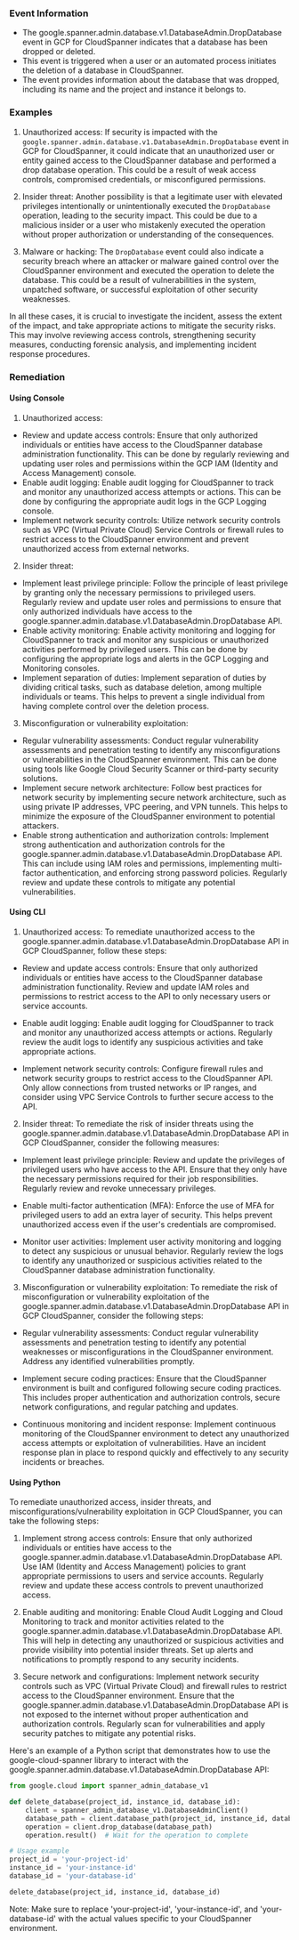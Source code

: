 
### Event Information

- The google.spanner.admin.database.v1.DatabaseAdmin.DropDatabase event in GCP for CloudSpanner indicates that a database has been dropped or deleted.
- This event is triggered when a user or an automated process initiates the deletion of a database in CloudSpanner.
- The event provides information about the database that was dropped, including its name and the project and instance it belongs to.


### Examples

1. Unauthorized access: If security is impacted with the `google.spanner.admin.database.v1.DatabaseAdmin.DropDatabase` event in GCP for CloudSpanner, it could indicate that an unauthorized user or entity gained access to the CloudSpanner database and performed a drop database operation. This could be a result of weak access controls, compromised credentials, or misconfigured permissions.

2. Insider threat: Another possibility is that a legitimate user with elevated privileges intentionally or unintentionally executed the `DropDatabase` operation, leading to the security impact. This could be due to a malicious insider or a user who mistakenly executed the operation without proper authorization or understanding of the consequences.

3. Malware or hacking: The `DropDatabase` event could also indicate a security breach where an attacker or malware gained control over the CloudSpanner environment and executed the operation to delete the database. This could be a result of vulnerabilities in the system, unpatched software, or successful exploitation of other security weaknesses.

In all these cases, it is crucial to investigate the incident, assess the extent of the impact, and take appropriate actions to mitigate the security risks. This may involve reviewing access controls, strengthening security measures, conducting forensic analysis, and implementing incident response procedures.

### Remediation

#### Using Console

1. Unauthorized access:
- Review and update access controls: Ensure that only authorized individuals or entities have access to the CloudSpanner database administration functionality. This can be done by regularly reviewing and updating user roles and permissions within the GCP IAM (Identity and Access Management) console.
- Enable audit logging: Enable audit logging for CloudSpanner to track and monitor any unauthorized access attempts or actions. This can be done by configuring the appropriate audit logs in the GCP Logging console.
- Implement network security controls: Utilize network security controls such as VPC (Virtual Private Cloud) Service Controls or firewall rules to restrict access to the CloudSpanner environment and prevent unauthorized access from external networks.

2. Insider threat:
- Implement least privilege principle: Follow the principle of least privilege by granting only the necessary permissions to privileged users. Regularly review and update user roles and permissions to ensure that only authorized individuals have access to the google.spanner.admin.database.v1.DatabaseAdmin.DropDatabase API.
- Enable activity monitoring: Enable activity monitoring and logging for CloudSpanner to track and monitor any suspicious or unauthorized activities performed by privileged users. This can be done by configuring the appropriate logs and alerts in the GCP Logging and Monitoring consoles.
- Implement separation of duties: Implement separation of duties by dividing critical tasks, such as database deletion, among multiple individuals or teams. This helps to prevent a single individual from having complete control over the deletion process.

3. Misconfiguration or vulnerability exploitation:
- Regular vulnerability assessments: Conduct regular vulnerability assessments and penetration testing to identify any misconfigurations or vulnerabilities in the CloudSpanner environment. This can be done using tools like Google Cloud Security Scanner or third-party security solutions.
- Implement secure network architecture: Follow best practices for network security by implementing secure network architecture, such as using private IP addresses, VPC peering, and VPN tunnels. This helps to minimize the exposure of the CloudSpanner environment to potential attackers.
- Enable strong authentication and authorization controls: Implement strong authentication and authorization controls for the google.spanner.admin.database.v1.DatabaseAdmin.DropDatabase API. This can include using IAM roles and permissions, implementing multi-factor authentication, and enforcing strong password policies. Regularly review and update these controls to mitigate any potential vulnerabilities.

#### Using CLI

1. Unauthorized access: To remediate unauthorized access to the google.spanner.admin.database.v1.DatabaseAdmin.DropDatabase API in GCP CloudSpanner, follow these steps:

- Review and update access controls: Ensure that only authorized individuals or entities have access to the CloudSpanner database administration functionality. Review and update IAM roles and permissions to restrict access to the API to only necessary users or service accounts.

- Enable audit logging: Enable audit logging for CloudSpanner to track and monitor any unauthorized access attempts or actions. Regularly review the audit logs to identify any suspicious activities and take appropriate actions.

- Implement network security controls: Configure firewall rules and network security groups to restrict access to the CloudSpanner API. Only allow connections from trusted networks or IP ranges, and consider using VPC Service Controls to further secure access to the API.

2. Insider threat: To remediate the risk of insider threats using the google.spanner.admin.database.v1.DatabaseAdmin.DropDatabase API in GCP CloudSpanner, consider the following measures:

- Implement least privilege principle: Review and update the privileges of privileged users who have access to the API. Ensure that they only have the necessary permissions required for their job responsibilities. Regularly review and revoke unnecessary privileges.

- Enable multi-factor authentication (MFA): Enforce the use of MFA for privileged users to add an extra layer of security. This helps prevent unauthorized access even if the user's credentials are compromised.

- Monitor user activities: Implement user activity monitoring and logging to detect any suspicious or unusual behavior. Regularly review the logs to identify any unauthorized or suspicious activities related to the CloudSpanner database administration functionality.

3. Misconfiguration or vulnerability exploitation: To remediate the risk of misconfiguration or vulnerability exploitation of the google.spanner.admin.database.v1.DatabaseAdmin.DropDatabase API in GCP CloudSpanner, consider the following steps:

- Regular vulnerability assessments: Conduct regular vulnerability assessments and penetration testing to identify any potential weaknesses or misconfigurations in the CloudSpanner environment. Address any identified vulnerabilities promptly.

- Implement secure coding practices: Ensure that the CloudSpanner environment is built and configured following secure coding practices. This includes proper authentication and authorization controls, secure network configurations, and regular patching and updates.

- Continuous monitoring and incident response: Implement continuous monitoring of the CloudSpanner environment to detect any unauthorized access attempts or exploitation of vulnerabilities. Have an incident response plan in place to respond quickly and effectively to any security incidents or breaches.

#### Using Python

To remediate unauthorized access, insider threats, and misconfigurations/vulnerability exploitation in GCP CloudSpanner, you can take the following steps:

1. Implement strong access controls: Ensure that only authorized individuals or entities have access to the google.spanner.admin.database.v1.DatabaseAdmin.DropDatabase API. Use IAM (Identity and Access Management) policies to grant appropriate permissions to users and service accounts. Regularly review and update these access controls to prevent unauthorized access.

2. Enable auditing and monitoring: Enable Cloud Audit Logging and Cloud Monitoring to track and monitor activities related to the google.spanner.admin.database.v1.DatabaseAdmin.DropDatabase API. This will help in detecting any unauthorized or suspicious activities and provide visibility into potential insider threats. Set up alerts and notifications to promptly respond to any security incidents.

3. Secure network and configurations: Implement network security controls such as VPC (Virtual Private Cloud) and firewall rules to restrict access to the CloudSpanner environment. Ensure that the google.spanner.admin.database.v1.DatabaseAdmin.DropDatabase API is not exposed to the internet without proper authentication and authorization controls. Regularly scan for vulnerabilities and apply security patches to mitigate any potential risks.

Here's an example of a Python script that demonstrates how to use the google-cloud-spanner library to interact with the google.spanner.admin.database.v1.DatabaseAdmin.DropDatabase API:

```python
from google.cloud import spanner_admin_database_v1

def delete_database(project_id, instance_id, database_id):
    client = spanner_admin_database_v1.DatabaseAdminClient()
    database_path = client.database_path(project_id, instance_id, database_id)
    operation = client.drop_database(database_path)
    operation.result()  # Wait for the operation to complete

# Usage example
project_id = 'your-project-id'
instance_id = 'your-instance-id'
database_id = 'your-database-id'

delete_database(project_id, instance_id, database_id)
```

Note: Make sure to replace 'your-project-id', 'your-instance-id', and 'your-database-id' with the actual values specific to your CloudSpanner environment.

